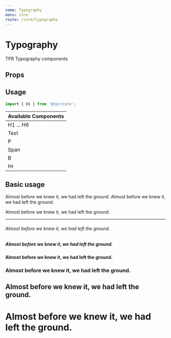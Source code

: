 ```yaml
---
name: Typography
menu: Core
route: /core/typography
---
```



# Typography

TPR Typography components

## Props

<Props of={H1} />

## Usage

```js
import { H1 } from '@tpr/core';
```

| Available Components |
| -------------------- |
| H1 ... H6            |
| Text                 |
| P                    |
| Span                 |
| B                    |
| Hr                   |

## Basic usage

<Playground>
	<Text tag="p">Almost before we knew it, we had left the ground.</Text>
	<Span>Almost before we knew it, we had left the ground.</Span>
	<P>Almost before we knew it, we had left the ground.</P>
	<Hr cfg={{ my: 4 }} />
	<H6 cfg={{ mt: 2 }}>Almost before we knew it, we had left the ground.</H6>
	<H5 cfg={{ mt: 2 }}>Almost before we knew it, we had left the ground.</H5>
	<H4 cfg={{ mt: 2 }}>Almost before we knew it, we had left the ground.</H4>
	<H3 cfg={{ mt: 2 }}>Almost before we knew it, we had left the ground.</H3>
	<H2 cfg={{ mt: 2 }}>Almost before we knew it, we had left the ground.</H2>
	<H1 cfg={{ mt: 2 }}>Almost before we knew it, we had left the ground.</H1>
</Playground>

